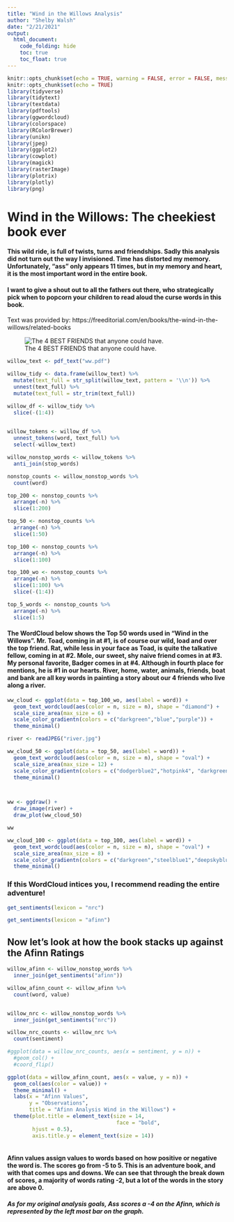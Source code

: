 ```yaml
---
title: "Wind in the Willows Analysis"
author: "Shelby Walsh"
date: "2/21/2021"
output: 
  html_document:
    code_folding: hide
    toc: true
    toc_float: true
---
```


```r
knitr::opts_chunk$set(echo = TRUE, warning = FALSE, error = FALSE, message = FALSE)
knitr::opts_chunk$set(echo = TRUE)
library(tidyverse)
library(tidytext)
library(textdata)
library(pdftools)
library(ggwordcloud)
library(colorspace)
library(RColorBrewer)
library(unikn)
library(jpeg)
library(ggplot2)
library(cowplot)
library(magick)
library(rasterImage)
library(plotrix)
library(plotly)
library(png)

```

# Wind in the Willows: The cheekiest book ever

#### This wild ride, is full of twists, turns and friendships. Sadly this analysis did not turn out the way I invisioned. Time has distorted my memory. Unfortunately, "ass" only appears 11 times, but in my memory and heart, it is the most important word in the entire book. 

#### I want to give a shout out to all the fathers out there, who strategically pick when to popcorn your children to read aloud the curse words in this book. 

Text was provided by:
https://freeditorial.com/en/books/the-wind-in-the-willows/related-books

![The 4 BEST FRIENDS that anyone could have.](wind.png)

```r
willow_text <- pdf_text("ww.pdf")

willow_tidy <- data.frame(willow_text) %>% 
  mutate(text_full = str_split(willow_text, pattern = '\\n')) %>% 
  unnest(text_full) %>% 
  mutate(text_full = str_trim(text_full)) 
```


```r
willow_df <- willow_tidy %>% 
  slice(-(1:4))
  

willow_tokens <- willow_df %>% 
  unnest_tokens(word, text_full) %>% 
  select(-willow_text)

willow_nonstop_words <- willow_tokens %>% 
  anti_join(stop_words)

nonstop_counts <- willow_nonstop_words %>% 
  count(word)

top_200 <- nonstop_counts %>% 
  arrange(-n) %>% 
  slice(1:200)

top_50 <- nonstop_counts %>% 
  arrange(-n) %>% 
  slice(1:50)

top_100 <- nonstop_counts %>% 
  arrange(-n) %>% 
  slice(1:100)

top_100_wo <- nonstop_counts %>% 
  arrange(-n) %>% 
  slice(1:100) %>% 
  slice(-(1:4))

top_5_words <- nonstop_counts %>% 
  arrange(-n) %>% 
  slice(1:5)

```

#### The WordCloud below shows the Top 50 words used in "Wind in the Willows". Mr. Toad, coming in at #1, is of course our wild, load and over the top friend. Rat, while less in your face as Toad, is quite the talkative fellow, coming in at #2. Mole, our sweet, shy naive friend comes in at #3.  My personal favorite, Badger comes in at #4. Although in fourth place for mentions, he is #1 in our hearts. River, home, water, animals, friends, boat and bank are all key words in painting a story about our 4 friends who live along a river. 


```r
ww_cloud <- ggplot(data = top_100_wo, aes(label = word)) +
  geom_text_wordcloud(aes(color = n, size = n), shape = "diamond") +
  scale_size_area(max_size = 6) +
  scale_color_gradientn(colors = c("darkgreen","blue","purple")) +
  theme_minimal()

river <- readJPEG("river.jpg")

ww_cloud_50 <- ggplot(data = top_50, aes(label = word)) +
  geom_text_wordcloud(aes(color = n, size = n), shape = "oval") +
  scale_size_area(max_size = 12) +
  scale_color_gradientn(colors = c("dodgerblue2","hotpink4", "darkgreen")) +
  theme_minimal()



ww <- ggdraw() +
  draw_image(river) +
  draw_plot(ww_cloud_50)

ww

ww_cloud_100 <- ggplot(data = top_100, aes(label = word)) +
  geom_text_wordcloud(aes(color = n, size = n), shape = "oval") +
  scale_size_area(max_size = 8) +
  scale_color_gradientn(colors = c("darkgreen","steelblue1","deepskyblue")) +
  theme_minimal()

```
### If this WordCloud intices you, I recommend reading the entire adventure!


```r
get_sentiments(lexicon = "nrc")

get_sentiments(lexicon = "afinn")
```



## Now let's look at how the book stacks up against the Afinn Ratings


```r

willow_afinn <- willow_nonstop_words %>% 
  inner_join(get_sentiments("afinn"))

willow_afinn_count <- willow_afinn %>% 
  count(word, value)


willow_nrc <- willow_nonstop_words %>% 
  inner_join(get_sentiments("nrc"))

willow_nrc_counts <- willow_nrc %>% 
  count(sentiment)

#ggplot(data = willow_nrc_counts, aes(x = sentiment, y = n)) +
  #geom_col() +
  #coord_flip()

ggplot(data = willow_afinn_count, aes(x = value, y = n)) +
  geom_col(aes(color = value)) +
  theme_minimal() +
  labs(x = "Afinn Values",
       y = "Observations",
       title = "Afinn Analysis Wind in the Willows") +
  theme(plot.title = element_text(size = 14,
                                   face = "bold",
        hjust = 0.5),
        axis.title.y = element_text(size = 14)) 
  
```

#### Afinn values assign values to words based on how positive or negative the word is. The scores go from -5 to 5. This is an adventure book, and with that comes ups and downs. We can see that through the break down of scores, a majority of words rating -2, but a lot of the words in the story are above 0. 

##### As for my original analysis goals, Ass scores a -4 on the Afinn, which is represented by the left most bar on the graph. 



